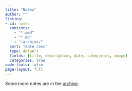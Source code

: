 ```yaml
---
title: "Notes"
author: ""
listing:
- id: notes
  contents:
    - "*.qmd"
    - "*.md"
    - "!archive/"
  sort: "date desc"
  type: default
  fields: [title, description, date, categories, image]
  categories: true
code-tools: false
page-layout: full
---
```


:::{#notes}
:::

Some more notes are in the [archive](/notes/archive/).